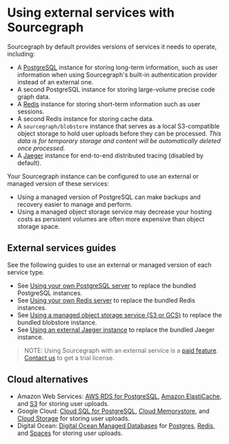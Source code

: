 # Using external services with Sourcegraph

Sourcegraph by default provides versions of services it needs to operate, including:

- A [PostgreSQL](https://www.postgresql.org/) instance for storing long-term information, such as user information when using Sourcegraph's built-in authentication provider instead of an external one.
- A second PostgreSQL instance for storing large-volume precise code graph data.
- A [Redis](https://redis.io/) instance for storing short-term information such as user sessions.
- A second Redis instance for storing cache data.
- A `sourcegraph/blobstore` instance that serves as a local S3-compatible object storage to hold user uploads before they can be processed. _This data is for temporary storage and content will be automatically deleted once processed._
- A [Jaeger](https://www.jaegertracing.io/) instance for end-to-end distributed tracing (disabled by default).

Your Sourcegraph instance can be configured to use an external or managed version of these services:

- Using a managed version of PostgreSQL can make backups and recovery easier to manage and perform.
- Using a managed object storage service may decrease your hosting costs as persistent volumes are often more expensive than object storage space.

## External services guides

See the following guides to use an external or managed version of each service type.

- See [Using your own PostgreSQL server](/admin/external_services/postgres) to replace the bundled PostgreSQL instances.
- See [Using your own Redis server](/admin/external_services/redis) to replace the bundled Redis instances.
- See [Using a managed object storage service (S3 or GCS)](/admin/external_services/object_storage) to replace the bundled blobstore instance.
- See [Using an external Jaeger instance](/admin/observability/tracing#Use-an-external-Jaeger-instance) to replace the bundled Jaeger instance.

> NOTE: Using Sourcegraph with an external service is a [paid feature](https://about.sourcegraph.com/pricing). [Contact us](https://about.sourcegraph.com/contact/sales) to get a trial license.

## Cloud alternatives

- Amazon Web Services: [AWS RDS for PostgreSQL](https://aws.amazon.com/rds/), [Amazon ElastiCache](https://aws.amazon.com/elasticache/redis/), and [S3](https://aws.amazon.com/s3/) for storing user uploads.
- Google Cloud: [Cloud SQL for PostgreSQL](https://cloud.google.com/sql/docs/postgres/), [Cloud Memorystore](https://cloud.google.com/memorystore/), and [Cloud Storage](https://cloud.google.com/storage) for storing user uploads.
- Digital Ocean: [Digital Ocean Managed Databases](https://www.digitalocean.com/products/managed-databases/) for [Postgres](https://www.digitalocean.com/products/managed-databases-postgresql/), [Redis](https://www.digitalocean.com/products/managed-databases-redis/), and [Spaces](https://www.digitalocean.com/products/spaces/) for storing user uploads.
